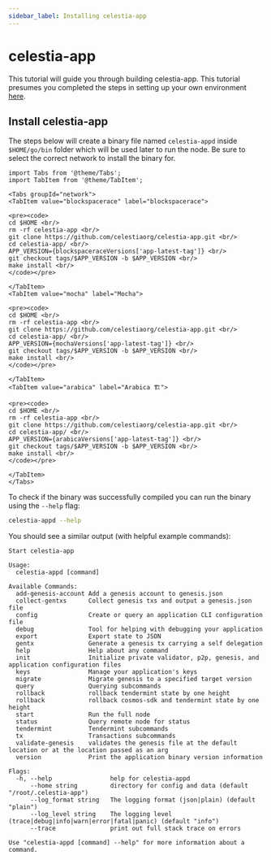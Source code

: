 ```yaml
---
sidebar_label: Installing celestia-app
---
```



# celestia-app

This tutorial will guide you through building celestia-app. This
tutorial presumes you completed the steps in setting up your
own environment [here](./environment.mdx).

## Install celestia-app

The steps below will create a binary file named `celestia-appd`
inside `$HOME/go/bin` folder which will be used later to run the node.
Be sure to select the correct network to install the binary for.

````mdx-code-block
import Tabs from '@theme/Tabs';
import TabItem from '@theme/TabItem';

<Tabs groupId="network">
<TabItem value="blockspacerace" label="blockspacerace">

<pre><code>
cd $HOME <br/>
rm -rf celestia-app <br/>
git clone https://github.com/celestiaorg/celestia-app.git <br/>
cd celestia-app/ <br/>
APP_VERSION={blockspaceraceVersions['app-latest-tag']} <br/>
git checkout tags/$APP_VERSION -b $APP_VERSION <br/>
make install <br/>
</code></pre>

</TabItem>
<TabItem value="mocha" label="Mocha">

<pre><code>
cd $HOME <br/>
rm -rf celestia-app <br/>
git clone https://github.com/celestiaorg/celestia-app.git <br/>
cd celestia-app/ <br/>
APP_VERSION={mochaVersions['app-latest-tag']} <br/>
git checkout tags/$APP_VERSION -b $APP_VERSION <br/>
make install <br/>
</code></pre>

</TabItem>
<TabItem value="arabica" label="Arabica 🏗️">

<pre><code>
cd $HOME <br/>
rm -rf celestia-app <br/>
git clone https://github.com/celestiaorg/celestia-app.git <br/>
cd celestia-app/ <br/>
APP_VERSION={arabicaVersions['app-latest-tag']} <br/>
git checkout tags/$APP_VERSION -b $APP_VERSION <br/>
make install <br/>
</code></pre>

</TabItem>
</Tabs>
````

To check if the binary was successfully compiled you can run the binary
using the `--help` flag:

```sh
celestia-appd --help
```

You should see a similar output (with helpful example commands):

```text
Start celestia-app

Usage:
  celestia-appd [command]

Available Commands:
  add-genesis-account Add a genesis account to genesis.json
  collect-gentxs      Collect genesis txs and output a genesis.json file
  config              Create or query an application CLI configuration file
  debug               Tool for helping with debugging your application
  export              Export state to JSON
  gentx               Generate a genesis tx carrying a self delegation
  help                Help about any command
  init                Initialize private validator, p2p, genesis, and application configuration files
  keys                Manage your application's keys
  migrate             Migrate genesis to a specified target version
  query               Querying subcommands
  rollback            rollback tendermint state by one height
  rollback            rollback cosmos-sdk and tendermint state by one height
  start               Run the full node
  status              Query remote node for status
  tendermint          Tendermint subcommands
  tx                  Transactions subcommands
  validate-genesis    validates the genesis file at the default location or at the location passed as an arg
  version             Print the application binary version information

Flags:
  -h, --help                help for celestia-appd
      --home string         directory for config and data (default "/root/.celestia-app")
      --log_format string   The logging format (json|plain) (default "plain")
      --log_level string    The logging level (trace|debug|info|warn|error|fatal|panic) (default "info")
      --trace               print out full stack trace on errors

Use "celestia-appd [command] --help" for more information about a command.
```
